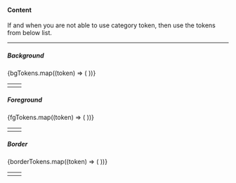 

<Meta title="Docs/Semantic Tokens" name="Semantic Tokens" />

#### Content

If and when you are not able to use category token, then use the tokens from below list.

---

##### Background

<table>
  <tbody>
    {bgTokens.map((token) => (
      <tr key={token}>
        <td>
          <CodeBlock code={token} />
        </td>
        <td>
          <ColorBlock color={token} />
        </td>
      </tr>
    ))}
  </tbody>
</table>

##### Foreground

<table>
  <tbody>
    {fgTokens.map((token) => (
      <tr key={token}>
        <td>
          <CodeBlock code={token} />
        </td>
        <td>
          <ColorBlock color={token} />
        </td>
      </tr>
    ))}
  </tbody>
</table>

##### Border

<table>
  <tbody>
    {borderTokens.map((token) => (
      <tr key={token}>
        <td>
          <CodeBlock code={token} />
        </td>
        <td>
          <ColorBlock color={token} />
        </td>
      </tr>
    ))}
  </tbody>
</table>

<Toast />

